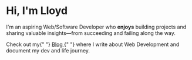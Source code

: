 # Hi, I'm Lloyd

I'm an aspiring Web/Software Developer who **enjoys** building projects and sharing valuable insights—from succeeding and failing along the way.

<p>
  Check out my{" "}
  <a
    target="_blank"
    rel="noopener noreferrer"
    href="https://lloydlobo.hashnode.dev"
  >
    Blog
  </a>{" "}
  where I write about Web Development and document my dev and life journey.
</p>
